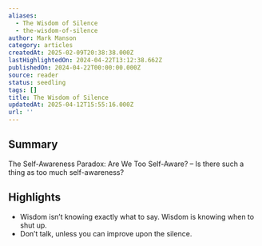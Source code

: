 ```yaml
---
aliases:
  - The Wisdom of Silence
  - the-wisdom-of-silence
author: Mark Manson
category: articles
createdAt: 2025-02-09T20:38:38.000Z
lastHighlightedOn: 2024-04-22T13:12:38.662Z
publishedOn: 2024-04-22T00:00:00.000Z
source: reader
status: seedling
tags: []
title: The Wisdom of Silence
updatedAt: 2025-04-12T15:55:16.000Z
url: ''
---
```

## Summary

The Self-Awareness Paradox: Are We Too Self-Aware? – Is there such a thing as too much self-awareness?

## Highlights

- Wisdom isn’t knowing exactly what to say. Wisdom is knowing when to shut up.
- Don’t talk, unless you can improve upon the silence.
